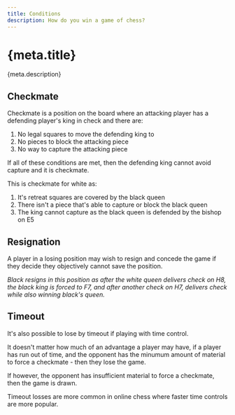 ```yaml
---
title: Conditions
description: How do you win a game of chess?
---
```



# {meta.title}

<p className="lead">{meta.description}</p>

## Checkmate

Checkmate is a position on the board where an attacking player has a defending player's king in check and there are:

1. No legal squares to move the defending king to
2. No pieces to block the attacking piece
3. No way to capture the attacking piece

If all of these conditions are met, then the defending king cannot avoid capture and it is checkmate.

<Chessboard fen="r4rk1/p1p2ppp/3p4/3Qb3/4N3/7P/5PBq/R1B2R1K w - - 0 1">
  <div slot="h1" className="check-marker" />
</Chessboard>

This is checkmate for white as:

1. It's retreat squares are covered by the black queen
2. There isn't a piece that's able to capture or block the black queen
3. The king cannot capture as the black queen is defended by the bishop on E5

## Resignation

A player in a losing position may wish to resign and concede the game if they decide they objectively cannot save the position.

<PlayMoves moves={resignation} />

_Black resigns in this position as after the white queen delivers check on H8, the black king is forced to F7, and after another check on H7, delivers check while also winning black's queen._

## Timeout

It's also possible to lose by timeout if playing with time control.

It doesn't matter how much of an advantage a player may have, if a player has run out of time, and the opponent has the minumum amount of material to force a checkmate - then they lose the game.

If however, the opponent has insufficient material to force a checkmate, then the game is drawn.

Timeout losses are more common in online chess where faster time controls are more popular.
